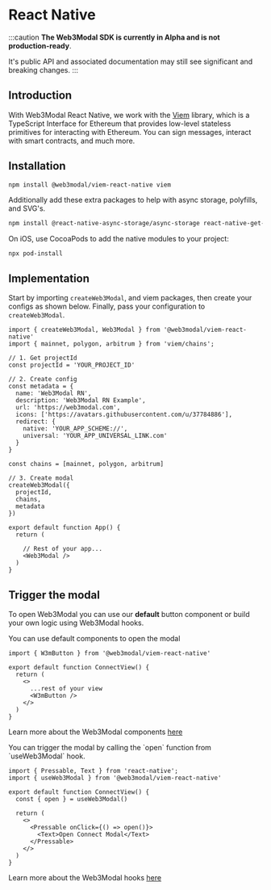 
# React Native

:::caution
**The Web3Modal SDK is currently in Alpha and is not production-ready**.

It's public API and associated documentation may still see significant and breaking changes.
:::

## Introduction

With Web3Modal React Native, we work with the [Viem](https://viem.sh) library, which is a TypeScript Interface for Ethereum that provides low-level stateless primitives for interacting with Ethereum. You can sign messages, interact with smart contracts, and much more.

<CloudBanner />

## Installation

```bash npm2yarn
npm install @web3modal/viem-react-native viem
```

Additionally add these extra packages to help with async storage, polyfills, and SVG's.

```bash npm2yarn
npm install @react-native-async-storage/async-storage react-native-get-random-values react-native-svg @react-native-community/netinfo
```

On iOS, use CocoaPods to add the native modules to your project:

```
npx pod-install
```

## Implementation

Start by importing `createWeb3Modal`, and viem packages, then create your configs as shown below.
Finally, pass your configuration to `createWeb3Modal`.

```tsx
import { createWeb3Modal, Web3Modal } from '@web3modal/viem-react-native'
import { mainnet, polygon, arbitrum } from 'viem/chains';

// 1. Get projectId
const projectId = 'YOUR_PROJECT_ID'

// 2. Create config
const metadata = {
  name: 'Web3Modal RN',
  description: 'Web3Modal RN Example',
  url: 'https://web3modal.com',
  icons: ['https://avatars.githubusercontent.com/u/37784886'],
  redirect: {
    native: 'YOUR_APP_SCHEME://',
    universal: 'YOUR_APP_UNIVERSAL_LINK.com'
  }
}

const chains = [mainnet, polygon, arbitrum]

// 3. Create modal
createWeb3Modal({ 
  projectId,
  chains,
  metadata
})

export default function App() {
  return (
    
    // Rest of your app...
    <Web3Modal />
  )
}
```

## Trigger the modal

To open Web3Modal you can use our **default** button component or build your own logic using Web3Modal hooks.

<Tabs>
<TabItem value="components" label="Components">
You can use default components to open the modal

```tsx
import { W3mButton } from '@web3modal/viem-react-native'

export default function ConnectView() {
  return (
    <>
      ...rest of your view
      <W3mButton />
    </>
  )
}
```

Learn more about the Web3Modal components [here](./components.mdx)

</TabItem>
<TabItem value="hooks" label="Hooks">
You can trigger the modal by calling the `open` function from `useWeb3Modal` hook.

```tsx
import { Pressable, Text } from 'react-native';
import { useWeb3Modal } from '@web3modal/viem-react-native'

export default function ConnectView() {
  const { open } = useWeb3Modal()

  return (
    <>
      <Pressable onClick={() => open()}>
        <Text>Open Connect Modal</Text>
      </Pressable>
    </>
  )
}
```

Learn more about the Web3Modal hooks [here](./hooks.mdx)

</TabItem>
</Tabs>

